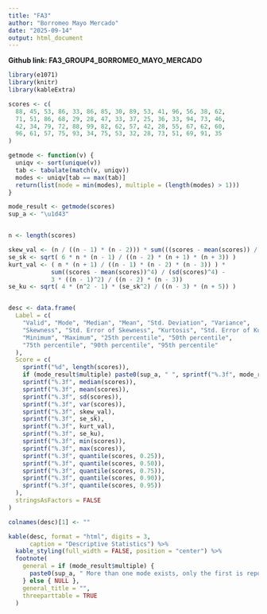 ---
title: "FA3"
author: "Borromeo Mayo Mercado"
date: "2025-09-14"
output: html_document
---

**Github link: FA3_GROUP4_BORROMEO_MAYO_MERCADO**
<style>
h1.title {
  text-align: center;
}
h4.author {
  text-align: center;
}
h4.date {
  text-align: center;
}
</style>


```{r setup, include=FALSE}
library(e1071)   
library(knitr)  
library(kableExtra)

scores <- c(
  88, 45, 53, 86, 33, 86, 85, 30, 89, 53, 41, 96, 56, 38, 62,
  71, 51, 86, 68, 29, 28, 47, 33, 37, 25, 36, 33, 94, 73, 46,
  42, 34, 79, 72, 88, 99, 82, 62, 57, 42, 28, 55, 67, 62, 60,
  96, 61, 57, 75, 93, 34, 75, 53, 32, 28, 73, 51, 69, 91, 35
)

getmode <- function(v) {
  uniqv <- sort(unique(v))
  tab <- tabulate(match(v, uniqv))
  modes <- uniqv[tab == max(tab)]
  return(list(mode = min(modes), multiple = (length(modes) > 1)))
}

mode_result <- getmode(scores)
sup_a <- "\u1d43" 


n <- length(scores)

skew_val <- (n / ((n - 1) * (n - 2))) * sum(((scores - mean(scores)) / sd(scores))^3)
se_sk <- sqrt( 6 * n * (n - 1) / ((n - 2) * (n + 1) * (n + 3)) )
kurt_val <- ( n * (n + 1) / ((n - 1) * (n - 2) * (n - 3)) ) *
            sum((scores - mean(scores))^4) / (sd(scores)^4) -
            3 * ((n - 1)^2) / ((n - 2) * (n - 3))
se_ku <- sqrt( 4 * (n^2 - 1) * (se_sk^2) / ((n - 3) * (n + 5)) )


desc <- data.frame(
  Label = c(
    "Valid", "Mode", "Median", "Mean", "Std. Deviation", "Variance",
    "Skewness", "Std. Error of Skewness", "Kurtosis", "Std. Error of Kurtosis",
    "Minimum", "Maximum", "25th percentile", "50th percentile",
    "75th percentile", "90th percentile", "95th percentile"
  ),
  Score = c(
    sprintf("%d", length(scores)),
    if (mode_result$multiple) paste0(sup_a, " ", sprintf("%.3f", mode_result$mode)) else sprintf("%.3f", mode_result$mode),
    sprintf("%.3f", median(scores)),
    sprintf("%.3f", mean(scores)),
    sprintf("%.3f", sd(scores)),
    sprintf("%.3f", var(scores)),
    sprintf("%.3f", skew_val),
    sprintf("%.3f", se_sk),
    sprintf("%.3f", kurt_val),
    sprintf("%.3f", se_ku),
    sprintf("%.3f", min(scores)),
    sprintf("%.3f", max(scores)),
    sprintf("%.3f", quantile(scores, 0.25)),
    sprintf("%.3f", quantile(scores, 0.50)),
    sprintf("%.3f", quantile(scores, 0.75)),
    sprintf("%.3f", quantile(scores, 0.90)),
    sprintf("%.3f", quantile(scores, 0.95))
  ),
  stringsAsFactors = FALSE
)

colnames(desc)[1] <- ""
```

```{r echo=FALSE}
kable(desc, format = "html", digits = 3,
      caption = "Descriptive Statistics") %>%
  kable_styling(full_width = FALSE, position = "center") %>%
  footnote(
    general = if (mode_result$multiple) {
      paste0(sup_a, " More than one mode exists, only the first is reported.")
    } else { NULL },
    general_title = "", 
    threeparttable = TRUE
  )

```








